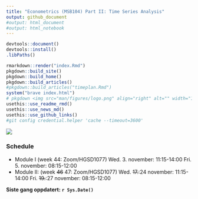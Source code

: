 ```yaml
---
title: "Econometrics (MSB104) Part II: Time Series Analysis"
output: github_document
#output: html_document
#output: html_notebook
---
```


```r
devtools::document()
devtools::install()
.libPaths()
```

```r
rmarkdown::render("index.Rmd")
pkgdown::build_site()
pkgdown::build_home()
pkgdown::build_articles()
#pkgdown::build_articles("timeplan.Rmd")
system("brave index.html")
# pkgdown <img src="man/figures/logo.png" align="right" alt="" width="120" />
usethis::use_readme_rmd()
usethis::use_news_md()
usethis::use_github_links()
#git config credential.helper 'cache --timeout=3600'
```

![](man/figures/ts.jpg)

### Schedule

- Module I (week 44: Zoom/HGSD1077) 
	Wed. 3. november: 11:15-14:00
	Fri. 5. november: 08:15-12:00
- Module II: (week ~~46~~ 47: Zoom/HGSD1077)
  	Wed. ~~17.~~:24 november: 11:15-14:00
	Fri. ~~19.~~:27 november: 08:15-12:00

**Siste gang oppdatert: `r Sys.Date()`**

